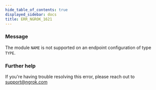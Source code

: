```yaml
---
hide_table_of_contents: true
displayed_sidebar: docs
title: ERR_NGROK_1621
---
```


### Message

The module `NAME` is not supported on an endpoint configuration of type `TYPE`.

<ErrorDetails />

### Further help

If you're having trouble resolving this error, please reach out to [support@ngrok.com](mailto:support@ngrok.com?subject=Help%20with%20ERR_NGROK_1621)
